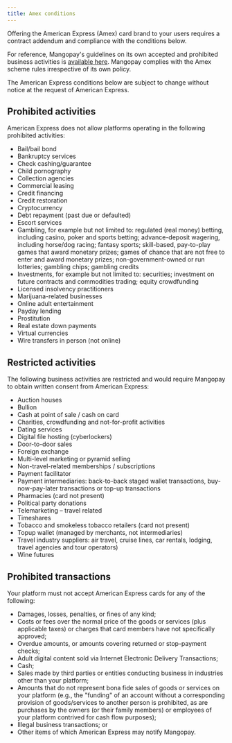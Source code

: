 ```yaml
---
title: Amex conditions
---
```


Offering the American Express (Amex) card brand to your users requires a contract addendum and compliance with the conditions below. 

For reference, Mangopay's guidelines on its own accepted and prohibited business activities is <a href="https://mangopay.com/prohibited-businesses" target="_blank">available here</a>. Mangopay complies with the Amex scheme rules irrespective of its own policy.

The American Express conditions below are subject to change without notice at the request of American Express.

## Prohibited activities

American Express does not allow platforms operating in the following prohibited activities:
- Bail/bail bond
- Bankruptcy services
- Check cashing/guarantee
- Child pornography
- Collection agencies
- Commercial leasing
- Credit financing
- Credit restoration
- Cryptocurrency
- Debt repayment (past due or defaulted)
- Escort services
- Gambling, for example but not limited to: regulated (real money) betting, including casino, poker and sports betting; advance-deposit wagering, including horse/dog racing; fantasy sports; skill-based, pay-to-play games that award monetary prizes; games of chance that are not free to enter and award monetary prizes; non-government-owned or run lotteries; gambling chips; gambling credits
- Investments, for example but not limited to: securities; investment on future contracts and commodities trading; equity crowdfunding
- Licensed insolvency practitioners
- Marijuana-related businesses
- Online adult entertainment
- Payday lending
- Prostitution
- Real estate down payments
- Virtual currencies
- Wire transfers in person (not online)

## Restricted activities

The following business activities are restricted and would require Mangopay to obtain written consent from American Express:
- Auction houses
- Bullion
- Cash at point of sale / cash on card
- Charities, crowdfunding and not-for-profit activities
- Dating services
- Digital file hosting (cyberlockers)
- Door-to-door sales
- Foreign exchange
- Multi-level marketing or pyramid selling
- Non-travel-related memberships / subscriptions
- Payment facilitator
- Payment intermediaries: back-to-back staged wallet transactions, buy-now-pay-later transactions or top-up transactions
- Pharmacies (card not present)
- Political party donations
- Telemarketing – travel related
- Timeshares
- Tobacco and smokeless tobacco retailers (card not present)
- Topup wallet (managed by merchants, not intermediaries)
- Travel industry suppliers: air travel, cruise lines, car rentals, lodging, travel agencies and tour operators)
- Wine futures

## Prohibited transactions

Your platform must not accept American Express cards for any of the following:
- Damages, losses, penalties, or fines of any kind;
- Costs or fees over the normal price of the goods or services (plus applicable taxes) or
charges that card members have not specifically approved;
- Overdue amounts, or amounts covering returned or stop-payment checks;
- Adult digital content sold via Internet Electronic Delivery Transactions;
- Cash;
- Sales made by third parties or entities conducting business in industries other than
your platform;
- Amounts that do not represent bona fide sales of goods or services on your platform (e.g., the "funding" of an account without a corresponding provision of goods/services to another person is prohibited, as are purchases by the owners (or their family members) or employees of your platform contrived for cash flow purposes);
- Illegal business transactions; or
- Other items of which American Express may notify Mangopay.